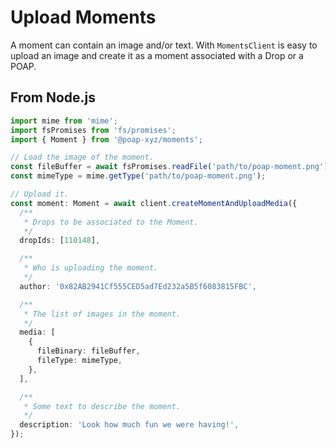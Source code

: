 # Upload Moments

A moment can contain an image and/or text. With `MomentsClient` is easy to
upload an image and create it as a moment associated with a Drop or a POAP.

## From Node.js

```typescript
import mime from 'mime';
import fsPromises from 'fs/promises';
import { Moment } from '@poap-xyz/moments';

// Load the image of the moment.
const fileBuffer = await fsPromises.readFile('path/to/poap-moment.png');
const mimeType = mime.getType('path/to/poap-moment.png');

// Upload it.
const moment: Moment = await client.createMomentAndUploadMedia({
  /**
   * Drops to be associated to the Moment.
   */
  dropIds: [110148],

  /**
   * Who is uploading the moment.
   */
  author: '0x82AB2941Cf555CED5ad7Ed232a5B5f6083815FBC',

  /**
   * The list of images in the moment.
   */
  media: [
    {
      fileBinary: fileBuffer,
      fileType: mimeType,
    },
  ],

  /**
   * Some text to describe the moment.
   */
  description: 'Look how much fun we were having!',
});
```
